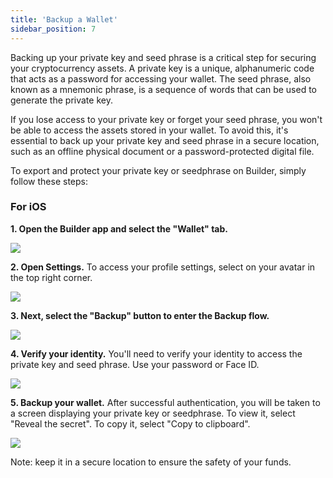 ```yaml
---
title: 'Backup a Wallet'
sidebar_position: 7
---
```


Backing up your private key and seed phrase is a critical step for securing your cryptocurrency assets. A private key is a unique, alphanumeric code that acts as a password for accessing your wallet. The seed phrase, also known as a mnemonic phrase, is a sequence of words that can be used to generate the private key.

If you lose access to your private key or forget your seed phrase, you won't be able to access the assets stored in your wallet. To avoid this, it's essential to back up your private key and seed phrase in a secure location, such as an offline physical document or a password-protected digital file.

To export and protect your private key or seedphrase on Builder, simply follow these steps:
### For iOS

**1. Open the Builder app and select the "Wallet" tab.**

<div class="mobile-screenshot">

![](../../static/img/using-buidler/copy-address/tab-channel-mobile.png)

</div>

**2. Open Settings.** To access your profile settings, select on your avatar in the top right corner.

<div class="mobile-screenshot">

![](../../static/img/using-buidler/backup-wallet/open-setting-mobile.png)

</div>

**3. Next, select the "Backup" button to enter the Backup flow.**

<div class="mobile-screenshot">

![](../../static/img/using-buidler/backup-wallet/open-backup.png)

</div>

**4. Verify your identity.** You'll need to verify your identity to access the private key and seed phrase. Use your password or Face ID.

<div class="mobile-screenshot">

![](../../static/img/using-buidler/backup-wallet/verify-identity-backup.png)

</div>

**5. Backup your wallet.** After successful authentication, you will be taken to a screen displaying your private key or seedphrase. To view it, select "Reveal the secret". To copy it, select "Copy to clipboard".

<div class="mobile-screenshot">

![](../../static/img/using-buidler/backup-wallet/backup-wallet.png)

</div>

Note: keep it in a secure location to ensure the safety of your funds.